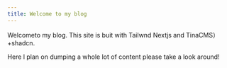 ```yaml
---
title: Welcome to my blog
---
```


Welcometo my blog. This site is buit with Tailwnd Nextjs and TinaCMS）+shadcn.

Here l plan on dumping a whole lot of content please take a look around!
